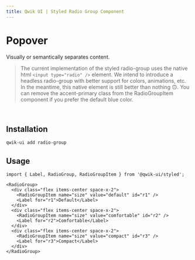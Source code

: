 ```yaml
---
title: Qwik UI | Styled Radio Group Component
---
```



<StatusBanner status={statusByComponent.styled.RadioGroup} />

# Popover

Visually or semantically separates content.

> The current implementation of the styled radio-group uses the native html `<input type="radio" />` element. We intend to introduce a headless radio-group with better support for colors, animations, etc. In the meantime, this native element is still better than nothing 🙃. You can remove the accent-primary class from the RadioGroupItem component if you prefer the default blue color.

<br />

<Showcase name="hero" />

## Installation

```sh
qwik-ui add radio-group
```

## Usage

```tsx
import { Label, RadioGroup, RadioGroupItem } from '@qwik-ui/styled';
```

```tsx
<RadioGroup>
  <div class="flex items-center space-x-2">
    <RadioGroupItem name="size" value="default" id="r1" />
    <Label for="r1">Default</Label>
  </div>
  <div class="flex items-center space-x-2">
    <RadioGroupItem name="size" value="comfortable" id="r2" />
    <Label for="r2">Comfortable</Label>
  </div>
  <div class="flex items-center space-x-2">
    <RadioGroupItem name="size" value="compact" id="r3" />
    <Label for="r3">Compact</Label>
  </div>
</RadioGroup>
```
